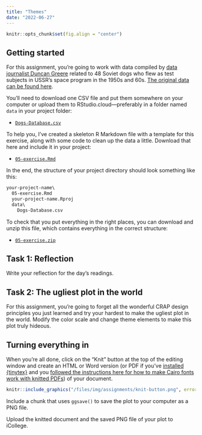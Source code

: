 ```yaml
---
title: "Themes"
date: "2022-06-27"
---
```


```r
knitr::opts_chunk$set(fig.align = "center")
```

## Getting started

For this assignment, you're going to work with data compiled by [data journalist Duncan Greere](https://www.duncangeere.com/) related to 48 Soviet dogs who flew as test subjects in USSR's space program in the 1950s and 60s. [The original data can be found here](https://airtable.com/universe/expG3z2CFykG1dZsp/sovet-space-dogs).

You'll need to download one CSV file and put them somewhere on your computer or upload them to RStudio.cloud—preferably in a folder named `data` in your project folder:

- [<i class="fas fa-file-csv"></i> `Dogs-Database.csv`](/files/data/external_data/Dogs-Database.csv)

To help you, I've created a skeleton R Markdown file with a template for this exercise, along with some code to clean up the data a little. Download that here and include it in your project:

- [<i class="fab fa-r-project"></i> `05-exercise.Rmd`](/projects/05-exercise/05-exercise.Rmd)

In the end, the structure of your project directory should look something like this:

```default
your-project-name\
  05-exercise.Rmd
  your-project-name.Rproj
  data\
    Dogs-Database.csv
```

To check that you put everything in the right places, you can download and unzip this file, which contains everything in the correct structure:

- [<i class="fas fa-file-archive"></i> `05-exercise.zip`](/projects/05-exercise.zip)


## Task 1: Reflection

Write your reflection for the day's readings.


## Task 2: The ugliest plot in the world

For this assignment, you're going to forget all the wonderful CRAP design principles you just learned and try your hardest to make the ugliest plot in the world. Modify the color scale and change theme elements to make this plot truly hideous.


## Turning everything in

When you're all done, click on the "Knit" button at the top of the editing window and create an HTML or Word version (or PDF if you've [installed {tinytex}](/resource/install/#install-tinytex) and you [followed the instructions here for how to make Cairo fonts work with knitted PDFs](https://www.andrewheiss.com/blog/2017/09/27/working-with-r-cairo-graphics-custom-fonts-and-ggplot/)) of your document. 

```r
knitr::include_graphics("/files/img/assignments/knit-button.png", error = FALSE)
```

Include a chunk that uses `ggsave()` to save the plot to your computer as a PNG file. 

Upload the knitted document and the saved PNG file of your plot to iCollege.
